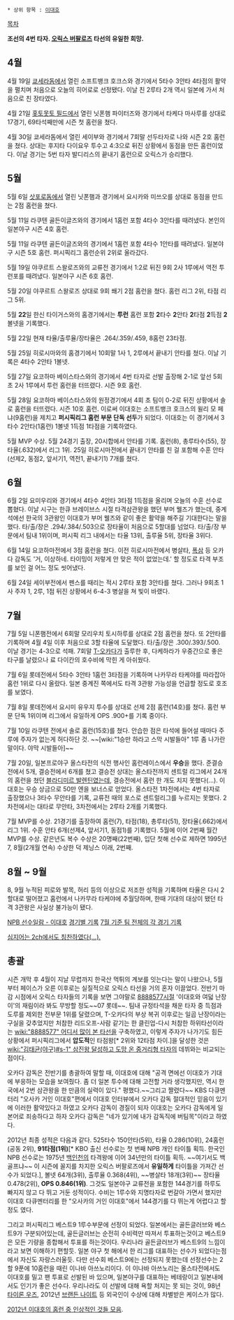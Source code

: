  * 상위 항목 : [[이대호]]


[[목차]]

'''조선의 4번 타자. [[오릭스 버팔로즈]] 타선의 유일한 희망.'''

== 4월 ==

4월 19일 [[쿄세라돔]]에서 열린 소프트뱅크 호크스와 경기에서 5타수 3안타 4타점의 활약을 펼치며 처음으로 오늘의 히어로로 선정됐다. 이날 친 2루타 2개 역시 일본에 가서 처음으로 친 장타였다.

4월 21일 [[홋토못토 필드]]에서 열린 닛폰햄 파이터즈와 경기에서 타케다 마사루를 상대로 17경기, 69타석째만에 시즌 첫 홈런을 쳤다.

4월 30일 쿄세라돔에서 열린 세이부와 경기에서 7회말 선두타자로 나와 시즌 2호 홈런을 쳤다. 상대는 후지타 다이요우 투수고 4:3으로 뒤진 상황에서 동점을 만든 홈런이었다. 이날 경기는 5번 타자 발디리스의 끝내기 홈런으로 오릭스가 승리했다.

== 5월 ==
5월 6일 [[삿포로돔]]에서 열린 닛폰햄과 경기에서 요시카와 미쓰오를 상대로 동점을 만드는 2점 홈런을 쳤다.

5월 11일 라쿠텐 골든이글즈와의 경기에서 1홈런 포함 4타수 3안타를 때려냈다. 본인의 일본야구 시즌 4호 홈런. 

5월 11일 라쿠텐 골든이글즈와의 경기에서 1홈런 포함 4타수 1안타를 때려냈다. 일본야구 시즌 5호 홈런. 퍼시픽리그 홈런순위 2위로 올라갔다.

5월 19일 야쿠르트 스왈로즈와의 교류전 경기에서 1:2로 뒤진 9회 2사 1루에서 역전 투런포를 때려냈다. 일본야구 시즌 6호 홈런.

5월 20일 야쿠르트 스왈로즈 상대로 9회 쐐기 2점 홈런을 쳤다.  홈런 리그 2위, 타점 리그 5위. 

5월 '''22'''일 한신 타이거스와의 홈경기에서는 '''투런''' 홈런 포함 '''2'''타수 '''2'''안타 '''2'''타점 '''2'''득점 '''2'''볼넷을 기록했다.

5월 22일 현재 타율/출루율/장타율은 .264/.359/.459, 8홈런 23타점. 

5월 25일 히로시마와의 홈경기에서 10회말 1사 1, 2루에서 끝내기 안타를 쳤다. 이날 기록은 4타수 2안타 1볼넷.

5월 27일 요코하마 베이스타스와의 경기에서 4번 타자로 선발 출장해 2-1로 앞선 5회 초 2사 1루에서 투런 홈런을 터뜨렸다. 시즌 9호 홈런.

5월 28일 요코하마 베이스타스와의 원정경기에서 4회 초 팀이 0-2로 뒤진 상황에서 솔로 홈런을 터뜨렸다. 시즌 10호 홈런. 이로써 이대호는 소프트뱅크 호크스의 윌리 모 페냐(9홈런)을 제치고 '''퍼시픽리그 홈런 부문 단독 선두'''가 되었다. 이대호는 이 경기에서 3타수 2안타(1홈런) 1볼넷 1득점 1타점을 기록하였다.

5월 MVP 수상. 5월 24경기 출장, 20시합에서 안타를 기록. 홈런(8), 총루타수(55), 장타율(.632)에서 리그 1위. 25일 히로시마전에서 끝내기 안타를 친 걸 포함해 수훈 안타(선제2, 동점2, 앞서기1, 역전1, 끝내기1) 7개를 쳤다. 

== 6월 ==
6월 2일 요미우리와 경기에서 4타수 4안타 3타점 1득점을 올리며 오늘의 수훈 선수로 뽑혔다.
이날 시구는 한큐 브레이브스 시절 타격삼관왕을 했던 부머 웰즈가 했는데, 중계석에선 한국의 3관왕인 이대호가 부머 웰즈와 같이 좋은 활약을 해주길 기대한다는 말을 했다. 타/출/장은 .294/.384/.503으로 장타율이 처음으로 5할대를 넘었다. 타/출/장 부문에서 팀내 1위이며, 퍼시픽 리그 내에서는 타율 13위, 출루율 5위, 장타율 3위다. 

6월 14일 요코하마전에서 3점 홈런을 쳤다. 이전 히로시마전에서 병살타, [[폭삼]] 등 오카다 감독도 '거, 이상하네. 타이밍이 저렇게 안 맞은 적이 없었는데.' 할 정도로 타격 부조를 보인 걸 어느 정도 씻어냈다.

6월 24일 세이부전에서 펜스를 때리는 적시 2루타 포함 3안타를 쳤다. 그러나 9회초 1사 주자 1, 2루, 1점 뒤진 상황에서 6-4-3 병살을 쳐 빛이 바랬다.

== 7월 ==
7월 5일 니폰햄전에서 6회말 모리우치 토시하루를 상대로 2점 홈런을 쳤다. 또 2안타를 기록하며 4월 4일 이후 처음으로 3할 타율에 도달했다. 타/출/장은 .300/.393/.500. 이날 경기는 4-3으로 석패. 7회말 [[T-오카다]]가 출루한 후, 다케하라가 우중간으로 좋은 타구를 날렸으나 료 다이칸의 호수비에 막힌 게 아쉬웠다. 

7월 6일 롯데전에서 5타수 3안타 1홈런 3타점을 기록하며 나카무라 타케야를 따라잡아 홈런 1위로 다시 올랐다. 일본 중계진 쪽에서도 타격 3관왕 가능성을 언급할 정도로 호조를 보였다.

7월 8일 롯데전에서 요시미 유우지 투수를 상대로 선제 2점 홈런(14호)를 쳤다. 홈런 부문 단독 1위이며 리그에서 유일하게 OPS .900+를 기록 중이다.

7월 10일 라쿠텐 전에서 솔로 홈런(15호)를 쳤다. 안습한 점은 타석에 들어설 때마다 주루에 주자가 없는게 허다하단 것. ~~[wiki:"1승만 하라고 스막 시발들아" 1루 좀 나가란 말이다. 야막 시발들아]~~

7월 20일, 일본프로야구 올스타전의 식전 행사인 홈런레이스에서 '''우승'''을 했다. 준결승전에서 5개, 결승전에서 6개를 쳤고 결승전 상대는 올스타전까지 센트럴 리그에서 24개의 홈런을 쳤던 [[블라디미르 발렌틴]]였는데, 결승전에서 홈런 한 개도 치지 못했다(…). 이대호는 우승 상금으로 50만 엔을 보너스로 얻었다.
올스타전 1차전에서는 4번 타자로 출장했으나 3타수 무안타를 기록, 교류전 때의 포스로 센트럴리그를 누르지는 못했다. 2차전에서는 대타로 무안타, 3차전에서는 2루타 2개를 기록했다.

7월 MVP를 수상. 21경기를 출장하여 홈런(7), 타점(18), 총루타(51), 장타율(.662)에서 리그 1위. 수훈 안타 6개(선제4, 앞서기1, 동점1)를 기록했다. 5월에 이어 2번째 월간MVP를 수상. 같은년도 복수 수상은 20명째(22번째), 입단 첫해 선수로 제하면 1995년 7, 8월(2개월 연속) 수상한 덕 제닝스 이래, 2번째.

== 8월 ~ 9월 ==
8, 9월 누적된 피로와 발목, 허리 등의 이상으로 저조한 성적을 기록하며 타율은 다시 2할대로 떨어졌고 홈런에서 나카무라 타케야에 추월당하며, 한때 기대의 대상이 됐던 타격 3관왕은 사실상 불가능이 됐다.

[http://bis.npb.or.jp/players/61865135.html NPB 선수일람 - 이대호]
[http://www.buffaloes.co.jp/team/player/detail/25.html 경기별 기록]
[http://www.nikkansports.com/baseball/professional/schedule/2012/bu201207.html 7월 기준 팀 전체의 각 경기 기록]

[http://news.kukinews.com/article/view.asp?page=1&gCode=spo&arcid=0006123057&code=41161211&cp=nv1 심지어는 2ch에서도 칭찬하였다(…).]

== 총괄 ==
시즌 개막 후 4월이 지날 무렵까지 한국산 먹튀의 계보를 잇는다는 말이 나왔으나, 5월부터 페이스가 오른 이후로는 실질적으로 오릭스 타선을 거의 혼자 이끌었다. 전반기 마감 시점에서 오릭스 타자들의 기록을 보면 그야말로 [[8888577]]시절 '이대호와 여덟 난장이'의 재림이라 봐도 무방할 정도~~07 롯데~~. 팀내 규정타석을 채운 타자 중 득점과 도루를 제외한 전부문 1위를 달렸으며, T-오카다의 부상 복귀 이후로는 일곱 난장이라는 구실을 갖추었지만 처참한 리드오프-사람 같기는 한 클린업-다시 처참한 하위타선이라는 [[wiki:"8888577" 어디서 많이 본 타선]]을 구축하였고, 이렇게 주자가 나가기도 힘든 상황에서 퍼시픽리그에서 '''압도적'''인 타점왕[* 2위와 12타점 차이.]을 달성한 것은 [[wiki:"김태균(야구)#s-1" 삼진왕 달성하고 도망 온 중거리형 타자]]의 데뷔와는 비교되는 점이다. 

오카다 감독은 전반기를 총괄하여 말할 때, 이대호에 대해 "공격 면에선 이대호가 기대에 부응하는 모습을 보여줬다. 좀 더 일본 투수에 대해 고전할 거라 생각했지만, 역시 한국에서 2번 삼관왕을 한 만큼의 실력이 있다." 평했다.~~그리고 짤렸다~~ KBS 다큐멘터리 "오사카 거인 이대호"편에서 이대호 인터뷰에서 오카다 감독 절대적인 믿음이 있기에 이러한 활약있다고 하였고 오카다 감독이 경질이 되자 이대호는 오카다 감독에게 일본어로 죄송하다고 하자 오카다 감독은 "네가 있기에 내가 감독직에 버팀목"이라고 하였다.  

2012년 최종 성적은 다음과 같다.
525타수 150안타(5위), 타율 0.286(10위), 24홈런(공동 2위), '''91타점(1위)'''[* KBO 출신 선수로는 첫 번째 NPB 개인 타이틀 획득. 한국인 NPB 선수로는 1975년 [[백인천]]의 타격왕에 이어 34년만의 타이틀 획득. ~~여기서도 백골프냐~~ 이 시즌에 꼴지를 차지한 오릭스 버팔로즈에서 '''유일하게''' 타이틀을 가져간 선수가 되었다.], 볼넷 64개(3위), 출루율 0.368(4위), ~~병살타 18개(3위)~~ 장타율 0.478(2위), '''OPS 0.846(1위)'''. 그것도 일본야구 교류전을 포함한 144경기를 하루도 빠지지 않고 다 뛰고 거둔 성적이다. 수비는 1루수와 지명타자로 번갈아 가면서 했지만 이대호 다큐멘터리를 한 "오사카의 거인 이대호"에서 144경기를 다 뛰는게 어렵다고 할 정도 였다.

그리고 퍼시픽리그 베스트9 1루수부문에 선정이 되었다. 일본에서는 골든글러브와 베스트9가 구분되어있는데, 골든글러브는 순전히 수비력만 따져서 투표하는것이고 베스트9은 모든 기량을 종합해서 투표를 하는것이다. 우리나라 골든글러브가 베스트9의 느낌이라고 보면 이해하기 편할듯. 일본 야구 첫 해에서 한 리그를 대표하는 선수가 되었다는점에서 자신도 자랑스러울듯. 다만 선수회 베스트9에는 선정되지 못했는데 선정선수는 2할 9푼에 10홈런을 때린 이나바 아쓰노리이다. 이 이나바 아쓰노리는 올스타전에서도 이대호를 밀고 팬 투표로 선발된 바 있으며, 일본야구를 대표하는 베테랑이고 일본내에서도 인기가 좋은 선수다. 우리나라도 이 선발에 대해 욕할 처지는 못 되는 것이, 98년 [[타이론 우즈]], 2012년 [[브랜든 나이트]] 등 외국인이 수상에 대해 차별받은 케이스가 많다.

[http://mlbpark.donga.com/mbs/articleV.php?mbsC=kbotown&mbsIdx=660404 2012년 이대호의 홈런 중 인상적인 것들 모음].
